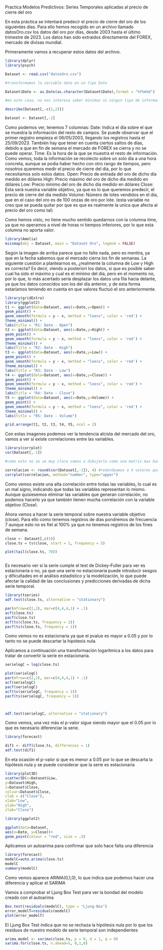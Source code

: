 



Practica Modelos Predictivos: Series Temporales aplicadas al precio de cierre del oro

En esta práctica se intentará predecir el precio de cierre del oro de los siguientes días. Para ello hemos recogido en un archivo llamado datosOro.csv los datos del oro por días, desde 2003 hasta el último trimestre de 2023. Los datos han sido extraidos directamente del FOREX, mercado de divisas mundial.

Primeramente vamos a recuperar estos datos del archivo.




```r
library(dplyr)
library(psych)

Dataset <- read.csv("datosOro.csv")

#transformamos la variable date en un tipo Date

Dataset$Date <- as.Date(as.character(Dataset$Date),format = "%Y%m%d")

#en este caso, no nos interesa saber mínimos ni ningun tipo de información estadistica sobre Time ni Date

describe(Dataset[,-c(1,2)])

Dataset <- Dataset[,-2]


```



Como podemos ver, tenemos 7 columnas: Date: Indica el día sobre el que se muestra la información del resto de campos. Se puede observar que el primer registro empieza el 06/05/2003, llegando los registros hasta el 25/09/2023. También hay que tener en cuenta ciertos saltos de días, debido a que en fin de semana el mercado de FOREX se cierra y no se puede operar. Time: Es la hora de la que se muestra el resto de información. Como vemos, toda la información se recolecto sobre un solo día a una hora concreta, aunque se podia haber hecho con otro rango de tiempos, pero nosotros queremos medir el precio de cierre del día, por lo que necesitamos solo estos datos. Open: Precio de entrada del oro de dicho día medido en dólares High: Precio máximo del oro de dicho día medido en dólares Low: Precio mínimo del oro de dicho día medido en dólares Close: Esta será nuestra variable objetivo, ya que es lo que queremos predecir, el precio de cierre del día medido Volume: Número de lotes vendidos en el día, que en el caso del oro es de 100 onzas de oro por lote. (esta variable no creo que se pueda quitar por que es que es realmente la unica que afecta al precio del oro como tal)

Como hemos visto, no tiene mucho sentido quedarnos con la columna time, ya que no operamos a nivel de horas ni tiempos inferiores, por lo que esta columna no aporta valor.




```r

library(Amelia)
missmap(obj = Dataset, main = "Dataset Oro", legend = FALSE)


```
Según la imagen de arriba parece que no falte nada, pero es mentira, ya que en la fecha sabemos que el mercado cierra los fin de semanas.
La siguiente cuestión a plantearnos es, ¿realmente la columna de Low y High es correcta? Es decir, viendo a posteriori los datos, si que es posible saber cual ha sido el máximo y cual es el mínimo del día, pero en el momento no, por lo que, lo más acertado sería desplazar los datos una fila hacia delante, ya que los datos conocidos son los del día anterior, y de esta forma estaríamos teniendo en cuenta en que valores fluctuó el oro anteriormente. 



```r


library(gridExtra)
library(ggplot2)
t1 <- ggplot(data=Dataset, aes(x=Date,y=Open)) +
geom_point() +
geom_smooth(formula = y ~ x, method = "loess", color = 'red') +
theme_minimal() +
labs(title = "R1: Date - Open")
t2 <- ggplot(data=Dataset, aes(x=Date,y=High)) +
geom_point() +
geom_smooth(formula = y ~ x, method = "loess", color = 'red') +
theme_minimal() +
labs(title = "R2: Date - High")
t3 <- ggplot(data=Dataset, aes(x=Date,y=Low)) +
geom_point() +
geom_smooth(formula = y ~ x, method = "loess", color = 'red') +
theme_minimal() +
labs(title = "R3: Date - Low")
t4 <- ggplot(data=Dataset, aes(x=Date,y=Close)) +
geom_point() +
geom_smooth(formula = y ~ x, method = "loess", color = 'red') +
theme_minimal() +
labs(title = "R4: Date - Close")
t5 <- ggplot(data=Dataset, aes(x=Date,y=Volume)) +
geom_point() +
geom_smooth(formula = y ~ x, method = "loess", color = 'red') +
theme_minimal() +
labs(title = "R5: Date - Volume")

grid.arrange(t1, t2, t3, t4, t5, ncol = 2)
```
Con estas imagenes podemos ver la tendencia alcista del mercado del oro, vamos a ver si existe correlaciones entre las variables.



```r
library(corrplot)
cor(Dataset[,-1])

#como esto no se ve muy claro vamos a dibujarlo como una matriz mas bonita

correlacion <- round(cor(Dataset[,-1]), 4) #redondeamos a 4 valores por que vemos que muchos son 0.999
corrplot(correlacion, method="number", type="upper")

```
Como vemos existe una alta correlación entre todas las variables, lo cual es un mal signo, indicando que todas las variables representan lo mismo. Aunque quisiesemos eliminar las variables que generan correlación, no podemos hacerlo ya que también tienen mucha correlación con la variable objetivo (Close).

Ahora vamos a hacer la serie temporal sobre nuestra variable objetivo (close). Para ello como tenemos registros de dias pondremos de frecuencia 7 aunque esto no es fiel al 100% ya que no tenemos registros de los fines de semana.

```r



close <- Dataset[,c(5)]
close.ts = ts(close, start = 1, frequency = 5)

plot(tail(close.ts, 70))



```

Es necesario ver si la serie cumple el test de Dickey-Fuller para ver es estacionaria o no, ya que una serie no estacionaria puede introducir sesgos y dificultades en el análisis estadístico y la modelización, lo que puede afectar la calidad de las conclusiones y predicciones derivadas de dicha serie temporal.


```r
library(tseries)
adf.test(close.ts, alternative = "stationary")

par(mfrow=c(2,2), mar=c(4,4,4,1) + .1)
acf(close.ts)
pacf(close.ts)
acf(ts(close.ts, frequency = 1))
pacf(ts(close.ts, frequency = 1))


```



Como vemos no es estacionaria ya que el pvalue es mayor a 0.05 y por lo tanto no se puede descartar la hipótesis nula.


Aplicamos a continuación una transformación logarítmica a los datos para tratar de convertir la serie en estacionaria.

```r

serielogC = log(close.ts)

plot(serielogC)
par(mfrow=c(2,2), mar=c(4,4,4,1) + .1)
acf(serielogC)
pacf(serielogC)
acf(ts(serielogC, frequency = 1))
pacf(ts(serielogC, frequency = 1))



adf.test(serielogC, alternative = "stationary")


```


Como vemos, una vez más el p-valor sigue siendo mayor que el 0.05 por lo que es necesario diferenciar la serie.



```r
library(forecast)

dif1 <- diff(close.ts, differences = 1)
adf.test(dif1)
```

En eta ocasión el p-valor si que es menor a 0.05 por lo que se descarta la hipótesis nula y se puede considerar que la serie es estacionaria


```r
library(plot3D)
scatter3D(x=Dataset$Low,
y=Dataset$High,
z=Dataset$Close,
colvar=Dataset$Close,
clab = c("Close"),
xlab="Low",
ylab="High",
zlab="Close")
```


```r
library(ggplot2)

ggplot(data=Dataset,
aes(x=Date, y=Close))+
geom_point(colour = "red", size = .5)
```


Aplicamos un autoarima para confirmar que solo hace falta una diferencia

```r
library(forecast)
modelC=auto.arima(close.ts)
modelC
summary(modelC)

```
Como vemos aparece ARIMA(0,1,0), lo que indica que podemos hacer una diferencia y aplicar el SARIMA




Vamos a comprobar el Ljung Box Test para ver la bondad del modelo creado con el autoarima

```r

Box.test(residuals(modelC), type = "Ljung-Box")
error_modelT=residuals(modelC)
plot(error_modelT)
```
El Ljung Box Test indica que no se rechaza la hipótesis nula por lo que los residuos de nuestro modelo de serie temporal son independientes


```r
arima_model <- sarima(close.ts, p = 0, d = 1, q = 0)
sarima.for(close.ts, n.ahead=5, 0,1,0)
```




